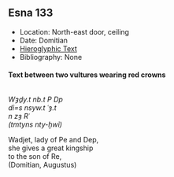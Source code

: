 ## Esna 133 {-}  
  
  
  
- Location: North-east door, ceiling  
- Date: Domitian  
- [Hieroglyphic Text](https://www.ifao.egnet.net/uploads/publications/enligne/Temples-Esna002.pdf#page=316){target="_blank"}  
- Bibliography: None  
  
<style>  
  .col2 {  
    columns: 2 300px;         /* number of columns and width in pixels*/  
    -webkit-columns: 2 300px; /* chrome, safari */  
    -moz-columns: 2 300px;    /* firefox */  
    -webkit-column-break-inside: avoid;  
    -page-break-inside: avoid;  
    -break-inside: avoid;  
  }  
  
</style>  
  
#### Text between two vultures wearing red crowns {-}  
  
<div class="col2">  
  
*Wȝḏy.t nb.t P Dp  *  
*dỉ=s nsyw.t ʿȝ.t   *  
  *n zȝ Rʿ  *  
  *(tmtyns nty-ḫwỉ) *  
  
Wadjet, lady of Pe and Dep,  
she gives a great kingship   
   to the son of Re,  
   (Domitian, Augustus)  
    
    
</div>